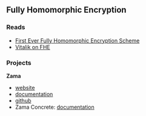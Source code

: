 ## Fully Homomorphic Encryption

### Reads

- [First Ever Fully Homomorphic Encryption Scheme](https://crypto.stanford.edu/craig/craig-thesis.pdf)
- [Vitalik on FHE](https://vitalik.ca/general/2020/07/20/homomorphic.html)

### Projects

**Zama**

- [website](https://www.zama.ai/)
- [documentation](https://docs.zama.ai/homepage/)
- [github](https://github.com/zama-ai)
- Zama Concrete: [documentation](https://docs.zama.ai/concrete)
